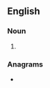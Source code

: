==English==

===Noun===
{{head|en|noun plural form}}

# {{plural of|aigret|lang=en}}

===Anagrams===
* {{anagrams|en|agister|gaiters|seagirt|stagier|tirages|triages}}